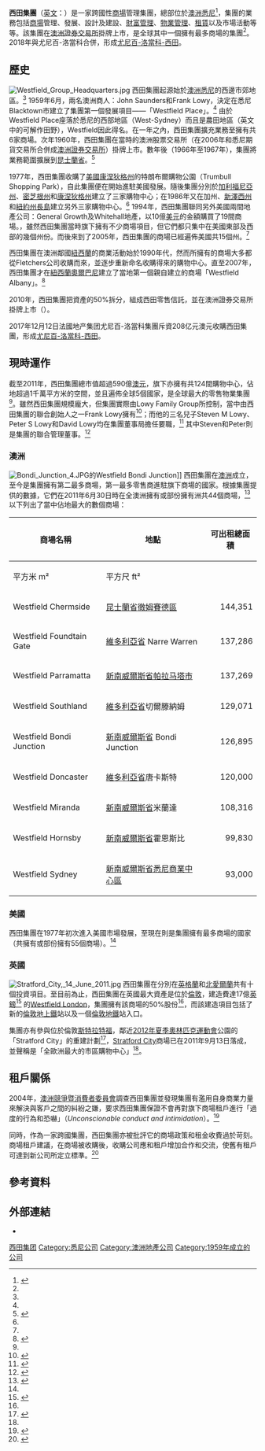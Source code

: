 {{NoteTA
|G1=People
|G2=Country
}}
{{Infobox company
| name                = 西田集團
| name_en             = Westfield Group
| logo                = [[File:The_Westfield_Group_logo.svg|200px]]
| caption             = 
| type                = [[上市公司|上市公司]]（{{asx|WDC}}）
| traded_as           = 
| original_text       = 
| fate                = 
| predecessor         = 
| successor           = 
| foundation          = {{Start date|1959}}
| founder             = 
| defunct             = <!-- {{End date|YYYY|MM|DD}} -->
| location            = {{AUS}}[[悉尼|悉尼]]
| locations           = 
| area_served         = {{AUS}}、{{BRA}}、{{NZ}}、{{UK}}、{{USA}}
| key_people          = Frank Lowy 和 John Saunders（共同創始人） <ref name="westfield history">{{cite web | url=http://www.westfield.com/corporate/pdf/history/chapter1.pdf | title=Westfield History | publisher=Westfield Group | work=About Us | accessdate=2012-01-11 | pages=14 | language=en | deadurl=yes | archiveurl=https://web.archive.org/web/20120204150006/http://www.westfield.com/corporate/pdf/history/chapter1.pdf | archivedate=2012-02-04 | df= }}</ref>
| industry            = [[地產|地產]]、[[商場|商場]]
| products            = 
| services            = 
| revenue             = 
| operating_income    = 
| net_income          = {{Increase}} 23億[[澳元|澳元]]（2010年） <ref name="2010 financial results">{{cite press_release | url=http://www.westfield.com/corporate/pdf/news-announcements/presentations-briefings/WDC_2010_FY_RESULTS_MediaRelease.pdf | title=Westfield Group reports full year earnings of $2.3 Billion and forecasts growth in all market | publisher=Westfield Group | date=2011-02-16 | accessdate=2012-01-11 | language=en | deadurl=yes | archiveurl=https://web.archive.org/web/20110813012120/http://www.westfield.com/corporate/pdf/news-announcements/presentations-briefings/WDC_2010_FY_RESULTS_MediaRelease.pdf | archivedate=2011-08-13 }}</ref>
| aum                 = <!-- Only used with financial services companies -->
| assets              = 590億澳元（2011年） <ref name="about westfield group">{{cite press_release | url=http://www.westfield.com/corporate/about-westfield-group/ | title=The Westfield Group's shopping centre portfolio is one of the largest in the world. | publisher=Westfield Group | accessdate=2012-01-11 | language=en | deadurl=yes | archiveurl=https://web.archive.org/web/20130125183330/http://www.westfield.com/corporate/about-westfield-group/ | archivedate=2013-01-25 }}</ref>
| equity              = 
| owner               = 
| num_employees       = 全球約4000名員工（2010年） <ref name="2010 financial results" />
| parent              = 
| divisions           = 
| subsid              = 西田管理有限公司、西田美國管理有限公司 等等
| homepage            = {{URL|http://www.westfield.com/corporate/}}
| slogan              = 
| capital             = 
| market_value        = 
| P/E ratio           = 
| earnings per share  = 
| Net asset value     = 
| accounting_period   = 
| major_shareholder   = 
| footnotes           = 
}}

'''西田集團'''（[[英文|英文]]：{{lang|en|Westfield Group}}）是一家跨國性[[商場|商場]]管理集團，總部位於[[澳洲|澳洲]][[悉尼|悉尼]]<ref name="corporate offices">{{cite web | url=http://www.westfield.com/corporate/about-westfield-group/corporate-offices/ | title=Westfield has four corporate offices globally | publisher=Westfield Group | accessdate=2012-01-11 | language=en | deadurl=yes | archiveurl=https://web.archive.org/web/20111230132454/http://www.westfield.com/corporate/about-westfield-group/corporate-offices/ | archivedate=2011-12-30 | df= }}</ref>，集團的業務包括[[商場|商場]]管理、發展、設計及建設、[[財富管理|財富管理]]、[[物業管理|物業管理]]、[[租賃|租賃]]以及市場活動等等。該集團在[[澳洲證券交易所|澳洲證券交易所]]掛牌上市，是全球其中一個擁有最多商場的集團<ref name="about westfield group" />。2018年與尤尼百-洛當科合併，形成[[尤尼百-洛當科-西田|尤尼百-洛當科-西田]]。

== 歷史 ==
[[File:Westfield_Group_Headquarters.jpg|thumb]]
西田集團起源始於[[澳洲|澳洲]][[悉尼|悉尼]]的西邊市郊地區。<ref name="westfield history" /> 1959年6月，兩名澳洲商人：John Saunders和Frank Lowy，決定在悉尼Blacktown市建立了集團第一個發展項目——「Westfield Place」。<ref name="westfield history" /> 由於Westfield Place座落於悉尼的西部地區（West-Sydney）而且是農田地區（英文中的''{{lang|en|field}}''可解作田野），Westfield因此得名。在一年之內，西田集團擴充業務至擁有共6家商場。次年1960年，西田集團在當時的澳洲股票交易所（在2006年和悉尼期貨交易所合併成[[澳洲證券交易所|澳洲證券交易所]]）掛牌上市。數年後（1966年至1967年），集團將業務範圍擴展到[[昆士蘭省|昆士蘭省]]。<ref name="sammartino">{{cite book |first1=André |last1=Sammartino |first2=Frances |last2=Van Ruth |year=2007 |chapter=The Westfield Group |editor1=Dick, H. |editor2=Merrett, D. |title=The Internationalisation Strategies of Small-Country Firms: The Australian Experience of Globalisation |publisher=Edward Elgar |location=[[Cheltenham|Cheltenham]] |pages=308–318 |language=en}}</ref>

1977年，西田集團收購了[[美國|美國]][[康涅狄格州|康涅狄格州]]的特朗布爾購物公園（Trumbull Shopping Park），自此集團便在開始進駐美國發展。隨後集團分別於[[加利福尼亞州|加利福尼亞州]]、[[密芝根州|密芝根州]]和[[康涅狄格州|康涅狄格州]]建立了三家購物中心；在1986年又在加州、[[新澤西州|新澤西州]]和[[紐約州|紐約州]][[長島_(紐約)|長島]]建立另外三家購物中心。<ref name="sammartino" /> 1994年，西田集團聯同另外美國兩間地產公司：General Growth及Whitehall地產，以10億[[美元|美元]]的金額購買了19間商場。，雖然西田集團當時旗下擁有不少商場項目，但它們都只集中在美國東部及西部的幾個州份。而後來到了2005年，西田集團的商場已經遍佈美國共15個州。<ref name="sammartino" />

西田集團在澳洲鄰國[[紐西蘭|紐西蘭]]的商業活動始於1990年代，然而所擁有的商場大多都從Fletchers公司收購而來，並逐步重新命名收購得來的購物中心。直至2007年，西田集團才在[[紐西蘭|紐西蘭]][[奧爾巴尼_(紐西蘭)|奧爾巴尼]]建立了當地第一個親自建立的商場「Westfield Albany」。<ref name="nzh news">{{cite news | url=http://www.nzherald.co.nz/shopping/news/article.cfm?c_id=318&objectid=10459307 | title=Countdown under way for Albany supermall rollout | work=The New Zealand Herald | date=2007-08-23 | accessdate=2012-01-13 | author=Gibson, Anne | language=en | archive-date=2016-03-07 | archive-url=https://web.archive.org/web/20160307192903/http://www.nzherald.co.nz/shopping/news/article.cfm?c_id=318&objectid=10459307 | dead-url=no }}</ref>

2010年，西田集團把資產的50%拆分，組成西田零售信託，並在澳洲證券交易所掛牌上市（{{asx|WRT}}）。

2017年12月12日法國地产集团尤尼百-洛當科集團斥資208亿元澳元收購西田集團，形成[[尤尼百-洛當科-西田|尤尼百-洛當科-西田]]。

== 現時運作 ==
截至2011年，西田集團總市值超過590億[[澳元|澳元]]，旗下亦擁有共124間購物中心，佔地超過1千萬平方米的空間，並且遍佈全球5個國家，是全球最大的零售物業集團<ref name="nzh news" />。雖然西田集團規模龐大，但集團實際由Lowy Family Group所控制，當中由西田集團的聯合創始人之一Frank Lowy擁有<ref>{{cite news | url=http://www.smh.com.au/articles/2004/09/23/1095651469397.html | title=Frank Lowy gives himself a $1.3m pay rise | work=[[雪梨晨鋒報|雪梨晨鋒報]] | date=2004-09-24 | accessdate=2012-01-13 | author=Cummins, Carolyn | language=en | archive-date=2016-03-04 | archive-url=https://web.archive.org/web/20160304064116/http://www.smh.com.au/articles/2004/09/23/1095651469397.html | dead-url=no }}</ref>；而他的三名兒子Steven M Lowy、Peter S Lowy和David Lowy均在集團董事局擔任要職，<ref>{{cite news | url=http://news.smh.com.au/breaking-news-national/steven-lowy-out-of-fathers-shadow-20100126-mupp.html | title=Steven Lowy out of father's shadow | work=[[雪梨晨鋒報|雪梨晨鋒報]] | date=2010-01-25 | agency=[[澳聯社|澳聯社]] | accessdate=2012-01-17 | language=en | archive-date=2012-07-31 | archive-url=https://web.archive.org/web/20120731122237/http://news.smh.com.au/breaking-news-national/steven-lowy-out-of-fathers-shadow-20100126-mupp.html | dead-url=no }}</ref> 其中Steven和Peter則是集團的聯合管理董事。<ref>{{cite web | url=http://www.westfield.com/corporate/about-westfield-group/board-of-directors/ | title=Westfield Group - Board of Directors | publisher=Westfield Group | work=About Westfield Group | accessdate=2012-01-17 | language=en | deadurl=yes | archiveurl=https://web.archive.org/web/20120102014024/http://www.westfield.com/corporate/about-westfield-group/board-of-directors/ | archivedate=2012-01-02 | df= }}</ref>

=== 澳洲 ===
[[File:Bondi_Junction_4.JPG|thumb]]的Westfield Bondi Junction]]
西田集團在[[澳洲|澳洲]]成立，至今是集團擁有第二最多商場，第一最多零售商進駐旗下商場的國家。根據集團提供的數據，它們在2011年6月30日時在全澳洲擁有或部份擁有洲共44個商場，<ref name="group overview">{{cite web | url=http://www.westfield.com/corporate/about-westfield-group/group-overview/ | title=Westfield Group - Company Overview | publisher=Westfield Group | accessdate=2012-01-17 | language=en | deadurl=yes | archiveurl=https://web.archive.org/web/20120102014040/http://www.westfield.com/corporate/about-westfield-group/group-overview/ | archivedate=2012-01-02 | df= }}</ref> 以下列出了當中佔地最大的數個商場：
{| class="wikitable" style="font-size:90%;" width=60%
! rowspan="2"|商場名稱
! rowspan="2"|地點
! colspan="2"|可出租總面積
|-
! 平方米 m²
! 平方尺 ft²
|-
| Westfield Chermside || [[昆士蘭省|昆士蘭省]][[徹姆賽德區_(昆士蘭州)|徹姆賽德區]] ||align="right"| 144,351 ||align="right"| 1,553,780
|-
| Westfield Foundtain Gate || [[維多利亞省|維多利亞省]] Narre Warren ||align="right"| 137,286 ||align="right"| 1,477,730
|-
| Westfield Parramatta || [[新南威爾斯省|新南威爾斯省]][[帕拉马塔市|帕拉马塔市]] ||align="right"| 137,269 ||align="right"| 1,477,550
|-
| Westfield Southland || [[維多利亞省|維多利亞省]]切爾滕納姆 ||align="right"| 129,071 ||align="right"| 1,389,310
|-
| Westfield Bondi Junction || [[新南威爾斯省|新南威爾斯省]] Bondi Junction ||align="right"| 126,895 ||align="right"| 1,365,890
|-
| Westfield Doncaster || [[維多利亞省|維多利亞省]]唐卡斯特 ||align="right"| 120,000 ||align="right"| 1,300,000
|-
| Westfield Miranda || [[新南威爾斯省|新南威爾斯省]]米蘭達 ||align="right"| 108,316 ||align="right"| 1,165,900
|-
| Westfield Hornsby || [[新南威爾斯省|新南威爾斯省]]霍恩斯比 ||align="right"| 99,830 ||align="right"| 1,074,600
|-
| Westfield Sydney || [[新南威爾斯省|新南威爾斯省]][[悉尼商業中心區|悉尼商業中心區]] ||align="right"| 93,000 ||align="right"| 1,000,000
|}

=== 美國 ===
西田集團在1977年初次進入美國市場發展，至現在則是集團擁有最多商場的國家（共擁有或部份擁有55個商場）。<ref name="group overview" />

=== 英國 ===
[[File:Stratford_City,_14_June_2011.jpg|thumb]]
西田集團在分別在[[英格蘭|英格蘭]]和[[北愛爾蘭|北愛爾蘭]]共有十個投資項目。至目前為止，西田集團在英國最大資產是位於[[倫敦|倫敦]]，建造費達17億[[英鎊|英鎊]]<ref name="westfield london">{{Cite web | title=Westfield Group - Property Portfolio - London | url=http://www.westfield.com/corporate/property-portfolio/united-kingdom/london.html | publisher=Westfield Group | date=2008-07-18 | accessdate=2012-03-01 | language=en | deadurl=yes | archiveurl=https://web.archive.org/web/20080526104934/http://westfield.com/corporate/property-portfolio/united-kingdom/london.html | archivedate=2008-05-26 }}</ref> 的[[西田倫敦購物中心|Westfield London]]，集團擁有該商場的50%股份<ref name="westfield london" />，而該建造項目包括了新的[[倫敦地上鐵|倫敦地上鐵]]站以及一個[[倫敦地鐵|倫敦地鐵]]站入口。

集團亦有參與位於倫敦[[史特拉福_(倫敦)|斯特拉特福]]，鄰近[[2012年夏季奧林匹克運動會|2012年夏季奧林匹克運動會]]公園的「Stratford City」的重建計劃<ref name="stratford city">{{Cite web | title=Westfield Group - Property Portfolio - Westfield Corporate | url=http://www.westfield.com/corporate/property-portfolio/united-kingdom/stratfordcity.html | publisher=Westfield Group | accessdate=2012-03-01 | language=en | deadurl=yes | archiveurl=https://web.archive.org/web/20111019162841/http://www.westfield.com/corporate/property-portfolio/united-kingdom/stratfordcity.html | archivedate=2011-10-19 }}</ref>，[[西田斯特拉特福德城|Stratford City]]商場已在2011年9月13日落成，並聲稱是「全歐洲最大的市區購物中心」<ref name="stratford city" />。

== 租戶關係 ==
2004年，[[澳洲競爭暨消費者委員會|澳洲競爭暨消費者委員會]]調查西田集團並發現集團有濫用自身商業力量來解決與客戶之間的糾紛之嫌，要求西田集團保證不會再對旗下商場租戶進行「過度的行為和恐嚇」（''Unconscionable conduct and intimidation''）。<ref>{{cite news | url=http://www.smh.com.au/articles/2004/06/17/1087245042519.html | title=Westfield promises not to bully | work=[[雪梨晨鋒報|雪梨晨鋒報]] | date=2004-06-18 | accessdate=2012-03-01 | author=Hughes, Anthony | language=en | archive-date=2015-09-24 | archive-url=https://web.archive.org/web/20150924141557/http://www.smh.com.au/articles/2004/06/17/1087245042519.html | dead-url=no }}</ref>

同時，作為一家跨國集團，西田集團亦被批評它的商場政策和租金收費過於苛刻。商場租戶建議，在商場被收購後，收購公司應和租戶增加合作和交流，使舊有租戶可達到新公司所定立標準。<ref>{{cite news | url=http://www.abc.net.au/cgi-bin/common/printfriendly.pl?http://www.abc.net.au/news/newsitems/200609/s1752672.htm | title=Westfield fees 'force business closure' | work=ABC News | date=2006-09-30 | accessdate=2012-03-01 | language=en }}{{Dead link|date=2018年6月 |bot=InternetArchiveBot |fix-attempted=no }}</ref>

== 參考資料 ==
{{reflist|2}}

== 外部連結 ==
* {{en}}{{Official|http://www.westfield.com/}}

{{Portal bar|澳洲|建築|企業}}
{{S&P/ASX 50}}

{{DEFAULTSORT:Westfield Group}}
[[Category:西田集团|]]
[[Category:悉尼公司|Category:悉尼公司]]
[[Category:澳洲地產公司|Category:澳洲地產公司]]
[[Category:1959年成立的公司|Category:1959年成立的公司]]